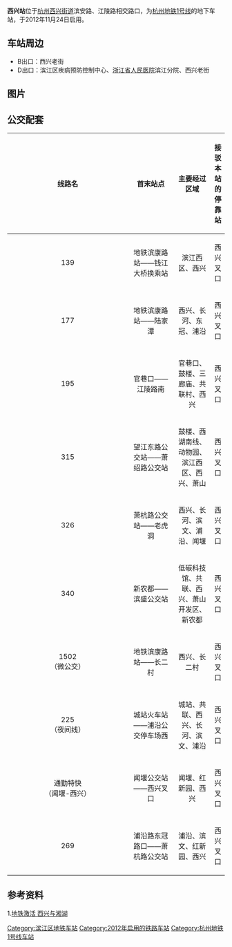 {{Infobox station
|name = 西兴站
|eng_name = Xixing Station
|former = 
|linecolour = {{杭州地铁颜色|1|s}}
|image = Xixing Station 02.jpg
|caption = 西兴站站台
|code = XIX<ref>{{cite web |title=正线信号设备平面布置图说明_Explanation for Mainline Signal Plan_V4.0 |url=https://wenku.baidu.com/view/7891d860783e0912a2162ab9?pcf=2 |accessdate=2019-07-28 |archive-date=2019-07-28 |archive-url=https://web.archive.org/web/20190728033914/https://wenku.baidu.com/view/7891d860783e0912a2162ab9%3Fpcf%3D2 |dead-url=no }}</ref>
|address = {{CHN}}[[浙江省|浙江省]][[杭州市|杭州市]][[滨江区|滨江区]]<br/>[[西兴街道_(杭州市)|西兴街道]]江陵路滨安路口
|coordinates = 
|structure = 地下车站
|interchange = 
|hall = 地下站厅
|operator = [[杭州杭港地铁有限公司|杭州杭港地铁有限公司]]
|colour = {{colorbox|white|border=black}} 白色
|line = {{杭州地铁路线标志|1|full}}
|opened = 2012年11月24日
|platform = 1个岛式站台
|exits = 2个
|first = 
{{杭州地铁路线标志|1|short}}
: 往{{站|湘湖}}方向：6:27
: 往{{站|萧山国际机场}}方向：5:59
|last = 
{{杭州地铁路线标志|1|short}}
: 往{{站|湘湖}}方向：23:52
: 往{{站|萧山国际机场}}方向：22:54
|adjacent = 
{{Adjacent stations|system=HZM
|line1=1|left1=滨康路|right1=滨和路
}}
|route_map=
}}
'''西兴站'''位于[[杭州|杭州]][[西兴街道_(杭州市)|西兴街道]]滨安路、江陵路相交路口，为[[杭州地铁1号线|杭州地铁1号线]]的地下车站，于2012年11月24日启用。

== 车站周边 ==
*B出口：西兴老街
*D出口：滨江区疾病预防控制中心、[[浙江省人民医院|浙江省人民医院]]滨江分院、西兴老街

== 图片 ==
{{Gallery
|width=140
|lines=1
|align=center
|File:Xixing Station 01.jpg|站台
|File:Xixing Station 04.jpg|装饰艺术墙
|File:Xixing Station 05.jpg|艺术墙
|File:Xixing Station 06.jpg|D出入口
}}

== 公交配套 ==
{{动态列表|最后更新日期：2016-05-16}}
{| width=75% class="wikitable"
|-
!width=8% | 线路名
!width=22% | 首末站点
!width=30% | 主要经过区域
!width=15% | 接驳本站的停靠站
|-
|align="center"|139
|align="center"|地铁滨康路站——钱江大桥换乘站
|align="center"|滨江西区、西兴
|align="center"|西兴叉口
|-
|align="center"|177
|align="center"|地铁滨康路站——陆家潭
|align="center"|西兴、长河、东冠、浦沿
|align="center"|西兴叉口
|-
|align="center"|195
|align="center"|官巷口——江陵路南
|align="center"|官巷口、鼓楼、三廊庙、共联村、西兴
|align="center"|西兴叉口
|-
|align="center"|315
|align="center"|望江东路公交站——萧绍路公交站
|align="center"|鼓楼、西湖南线、动物园、滨江西区、西兴、萧山
|align="center"|西兴叉口
|-
|align="center"|326
|align="center"|萧杭路公交站——老虎洞
|align="center"|西兴、长河、滨文、浦沿、闻堰
|align="center"|西兴叉口
|-
|align="center"|340
|align="center"|新农都——滨盛公交站
|align="center"|低碳科技馆、共联、西兴、萧山开发区、新农都
|align="center"|西兴叉口
|-
|align="center"|1502<br/>（微公交）
|align="center"|地铁滨康路站——长二村
|align="center"|西兴、长二村
|align="center"|西兴叉口
|-
|align="center"|225<br/>（夜间线）
|align="center"|城站火车站——浦沿公交停车场西
|align="center"|城站、共联、西兴、长河、滨文、浦沿
|align="center"|西兴叉口
|-
|align="center"|通勤特快<br/>（闻堰-西兴）
|align="center"|闻堰公交站——西兴叉口
|align="center"|闻堰、红新园、西兴
|align="center"|西兴叉口
|-
|align="center"|269
|align="center"|浦沿路东冠路口——萧杭路公交站
|align="center"|浦沿、滨文、红新园、西兴
|align="center"|西兴叉口
|}

==参考资料==
1.[http://zzhz.zjol.com.cn/05zzhz/system/2005/08/04/006258470.shtml 地铁激活 西兴与湘湖] {{Wayback|url=http://zzhz.zjol.com.cn/05zzhz/system/2005/08/04/006258470.shtml |date=20160304101714 }}

{{commons category|Xixing Station}}

{{杭州地铁1号线}}
[[Category:滨江区地铁车站|Category:滨江区地铁车站]]
[[Category:2012年启用的铁路车站|Category:2012年启用的铁路车站]]
[[Category:杭州地铁1号线车站|Category:杭州地铁1号线车站]]